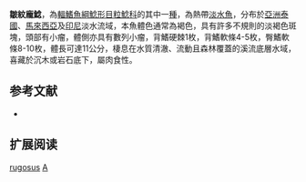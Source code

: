 {{Speciesbox
| name = 皺紋龐鯰
| status = NE
| status_system = IUCN3.1
| image = Acrochordonichthys rugosus.jpg
| image_width = 250px
| genus = Acrochordonichthys
| species = rugosus
| authority = [[Bleeker|Bleeker]], 1846
| synonyms = *''Pimelodus rugosus'', Bleeker, 1846
*''Pimelodus melanogaster'', Bleeker, 1854
*''Acrochordonichthys melanogaster'', Bleeker, 1854
*''Pimelodus pleurostigma'', Bleeker, 1855
*''Acrochordonichthys pleurostigma'', Bleeker, 1855
}}
'''皺紋龐鯰'''，為[[輻鰭魚綱|輻鰭魚綱]][[鯰形目|鯰形目]][[粒鯰科|粒鯰科]]的其中一[[種|種]]，為熱帶[[淡水魚|淡水魚]]，分布於[[亞洲|亞洲]][[泰國|泰國]]、[[馬來西亞|馬來西亞]]及[[印尼|印尼]]淡水流域，本魚體色通常為褐色，具有許多不規則的淡褐色斑塊，頭部有小瘤，體側亦具有數列小瘤，背鰭硬棘1枚，背鰭軟條4-5枚，臀鰭軟條8-10枚，體長可達11公分，棲息在水質清澈、流動且森林覆蓋的溪流底層水域，喜藏於沉木或岩石底下，屬肉食性。

==参考文献==
*{{FishBase_species|genus=Acrochordonichthys|species=rugosus|year=2015|month=2}}

== 扩展阅读 ==
{{refbegin}}
{{wikispecies-inline|Acrochordonichthys rugosus|皺紋龐鯰}}
{{refend}}
{{Taxonbar|from=Q3767651}}

[[Category:龐鯰屬|rugosus]]
[[Category:1846年描述的魚類|A]]
